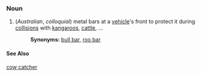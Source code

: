 ===Noun===

#(''Australian'', ''colloquial'') metal bars at a [[vehicle]]'s front to protect it during [[collision]]s with [[kangaroo]]s, [[cattle]], ...
#:'''Synonyms:''' [[bull bar]], [[roo bar]]

====See Also====
[[cow catcher]]